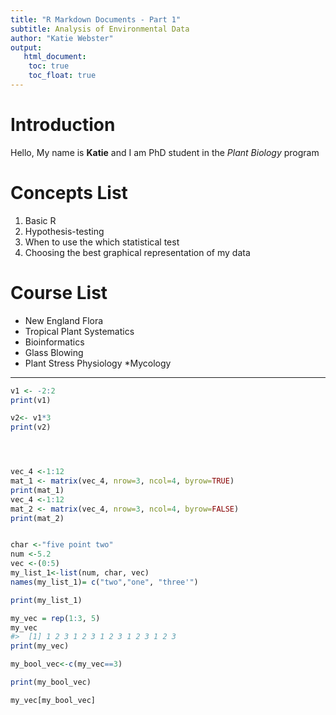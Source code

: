```yaml
---
title: "R Markdown Documents - Part 1"
subtitle: Analysis of Environmental Data
author: "Katie Webster"
output:
   html_document:
    toc: true
    toc_float: true
---
```


# Introduction 

Hello, My name is **Katie** and  I am  PhD student in the *Plant Biology* program 

# Concepts List

1. Basic R
2. Hypothesis-testing
3. When to use the which statistical test
4. Choosing the best graphical representation of my data

# Course List

* New England Flora
* Tropical Plant Systematics
* Bioinformatics
* Glass Blowing
* Plant Stress Physiology
*Mycology


---
  

```r
v1 <- -2:2
print(v1)

v2<- v1*3
print(v2)




vec_4 <-1:12
mat_1 <- matrix(vec_4, nrow=3, ncol=4, byrow=TRUE)
print(mat_1)
vec_4 <-1:12
mat_2 <- matrix(vec_4, nrow=3, ncol=4, byrow=FALSE)
print(mat_2)


char <-"five point two"
num <-5.2
vec <-(0:5)
my_list_1<-list(num, char, vec)
names(my_list_1)= c("two","one", "three'")

print(my_list_1)

my_vec = rep(1:3, 5)
my_vec
#>  [1] 1 2 3 1 2 3 1 2 3 1 2 3 1 2 3
print(my_vec)

my_bool_vec<-c(my_vec==3)

print(my_bool_vec)

my_vec[my_bool_vec]

```

